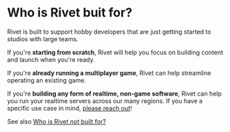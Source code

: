 # Who is Rivet buit for?

Rivet is built to support hobby developers that are just getting started to studios with large teams.

If you're **starting from scratch**, Rivet will help you focus on building content and launch when you're ready.

If you're **already running a multiplayer game**, Rivet can help streamline operating an existing game.

If you're **building any form of realtime, non-game software**, Rivet can help you run your realtime servers across our many regions. If you have a specific use case in mind, [please reach out](https://discord.gg/BG2vqsJczH)!

See also [Who is Rivet _not_ built for?](/docs/general/faq/who-is-rivet-not-built-for)
